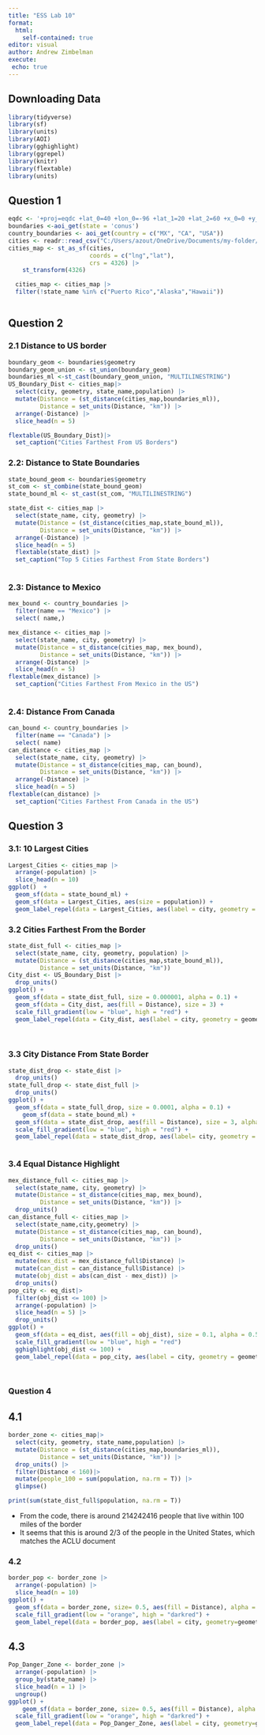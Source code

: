 ```yaml
---
title: "ESS Lab 10"
format: 
  html:
    self-contained: true
editor: visual
author: Andrew Zimbelman
execute:
 echo: true 
---
```


## Downloading Data

```r
library(tidyverse)
library(sf)
library(units)
library(AOI)
library(gghighlight)
library(ggrepel)
library(knitr)
library(flextable)
library(units)
```

## Question 1

```r
eqdc <- '+proj=eqdc +lat_0=40 +lon_0=-96 +lat_1=20 +lat_2=60 +x_0=0 +y_0=0 +datum=NAD83 +units=km +no_defs'
boundaries <-aoi_get(state = 'conus')
country_boundaries <- aoi_get(country = c("MX", "CA", "USA"))
cities <- readr::read_csv("C:/Users/azout/OneDrive/Documents/my-folder/ESS Labs/ESS Lab 10/Lab10/uscities.csv")
cities_map <- st_as_sf(cities,
                       coords = c("lng","lat"),
                       crs = 4326) |>
    st_transform(4326)

  cities_map <- cities_map |>
  filter(!state_name %in% c("Puerto Rico","Alaska","Hawaii"))



```

## Question 2

### 2.1 Distance to US border

```r
boundary_geom <- boundaries$geometry
boundary_geom_union <- st_union(boundary_geom)
boundaries_ml <-st_cast(boundary_geom_union, "MULTILINESTRING")
US_Boundary_Dist <- cities_map|>
  select(city, geometry, state_name,population) |>
  mutate(Distance = (st_distance(cities_map,boundaries_ml)),
         Distance = set_units(Distance, "km")) |>
  arrange(-Distance) |>
  slice_head(n = 5)

flextable(US_Boundary_Dist)|>
  set_caption("Cities Farthest From US Borders")


```

### 2.2: Distance to State Boundaries

```r
state_bound_geom <- boundaries$geometry
st_com <- st_combine(state_bound_geom)
state_bound_ml <- st_cast(st_com, "MULTILINESTRING")

state_dist <- cities_map |>
  select(state_name, city, geometry) |>
  mutate(Distance = (st_distance(cities_map,state_bound_ml)),
         Distance = set_units(Distance, "km")) |>
  arrange(-Distance) |>
  slice_head(n = 5)
  flextable(state_dist) |>
  set_caption("Top 5 Cities Farthest From State Borders")
  
```

### 2.3: Distance to Mexico

```r
mex_bound <- country_boundaries |>
  filter(name == "Mexico") |>
  select( name,)

mex_distance <- cities_map |>
  select(state_name, city, geometry) |>
  mutate(Distance = st_distance(cities_map, mex_bound),
         Distance = set_units(Distance, "km")) |>
  arrange(-Distance) |>
  slice_head(n = 5)
flextable(mex_distance) |>
  set_caption("Cities Farthest From Mexico in the US")
  

```

### 2.4: Distance From Canada

```r
can_bound <- country_boundaries |>
  filter(name == "Canada") |>
  select( name)
can_distance <- cities_map |>
  select(state_name, city, geometry) |>
  mutate(Distance = st_distance(cities_map, can_bound),
         Distance = set_units(Distance, "km")) |>
  arrange(-Distance) |>
  slice_head(n = 5)
flextable(can_distance) |>
  set_caption("Cities Farthest From Canada in the US")
```

## Question 3

### 3.1: 10 Largest Cities

```r

Largest_Cities <- cities_map |>
  arrange(-population) |>
  slice_head(n = 10)
ggplot()  +
  geom_sf(data = state_bound_ml) +
  geom_sf(data = Largest_Cities, aes(size = population)) +
  geom_label_repel(data = Largest_Cities, aes(label = city, geometry = geometry), stat = "sf_coordinates", size = 2)
```

### 3.2 Cities Farthest From the Border

```r
state_dist_full <- cities_map |>
  select(state_name, city, geometry, population) |>
  mutate(Distance = (st_distance(cities_map,state_bound_ml)),
         Distance = set_units(Distance, "km"))
City_dist <- US_Boundary_Dist |>
  drop_units()
ggplot() +
  geom_sf(data = state_dist_full, size = 0.000001, alpha = 0.1) +
  geom_sf(data = City_dist, aes(fill = Distance), size = 3) +
  scale_fill_gradient(low = "blue", high = "red") + 
  geom_label_repel(data = City_dist, aes(label = city, geometry = geometry), stat = "sf_coordinates", size = 2 )
  
    

```

### 3.3 City Distance From State Border

```r
state_dist_drop <- state_dist |>
  drop_units()
state_full_drop <- state_dist_full |>
  drop_units()
ggplot() + 
  geom_sf(data = state_full_drop, size = 0.0001, alpha = 0.1) +
    geom_sf(data = state_bound_ml) + 
  geom_sf(data = state_dist_drop, aes(fill = Distance), size = 3, alpha = 1)  +
  scale_fill_gradient(low = "blue", high = "red") +
  geom_label_repel(data = state_dist_drop, aes(label= city, geometry = geometry), stat = "sf_coordinates", size = 2)



```

### 3.4 Equal Distance Highlight

```r
mex_distance_full <- cities_map |>
  select(state_name, city, geometry) |>
  mutate(Distance = st_distance(cities_map, mex_bound),
         Distance = set_units(Distance, "km")) |>
  drop_units()
can_distance_full <- cities_map |>
  select(state_name,city,geometry) |>
  mutate(Distance = st_distance(cities_map, can_bound),
         Distance = set_units(Distance, "km")) |>
  drop_units()
eq_dist <- cities_map |>
  mutate(mex_dist = mex_distance_full$Distance) |>
  mutate(can_dist = can_distance_full$Distance) |>
  mutate(obj_dist = abs(can_dist - mex_dist)) |>
  drop_units()
pop_city <- eq_dist|>
  filter(obj_dist <= 100) |>
  arrange(-population) |>
  slice_head(n = 5) |>
  drop_units()
ggplot() +
  geom_sf(data = eq_dist, aes(fill = obj_dist), size = 0.1, alpha = 0.5, size = 3 )+ 
  scale_fill_gradient(low = "blue", high = "red")
  gghighlight(obj_dist <= 100) + 
  geom_label_repel(data = pop_city, aes(label = city, geometry = geometry), stat = "sf_coordinates", size = 2)

  
```

### Question 4 

## 4.1
```r
border_zone <- cities_map|>
  select(city, geometry, state_name,population) |>
  mutate(Distance = (st_distance(cities_map,boundaries_ml)),
         Distance = set_units(Distance, "km")) |>
  drop_units() |>
  filter(Distance < 160)|> 
  mutate(people_100 = sum(population, na.rm = T)) |>
  glimpse()

print(sum(state_dist_full$population, na.rm = T))
```

- From the code, there is around 214242416 people that live within 100 miles of the border 
- It seems that this is around 2/3 of the people in the United States, which matches the ACLU document

### 4.2
```r
border_pop <- border_zone |>
  arrange(-population) |>
  slice_head(n = 10)
ggplot() +
  geom_sf(data = border_zone, size= 0.5, aes(fill = Distance), alpha = 0.2) +
  scale_fill_gradient(low = "orange", high = "darkred") +
  geom_label_repel(data = border_pop, aes(label = city, geometry=geometry), stat = "sf_coordinates", size = 2)
```

## 4.3 
```r
Pop_Danger_Zone <- border_zone |>
  arrange(-population) |>
  group_by(state_name) |>
  slice_head(n = 1) |>
  ungroup()
ggplot() +
    geom_sf(data = border_zone, size= 0.5, aes(fill = Distance), alpha = 0.2) +
  scale_fill_gradient(low = "orange", high = "darkred") +
  geom_label_repel(data = Pop_Danger_Zone, aes(label = city, geometry=geometry), stat = "sf_coordinates", size = 2)

```

